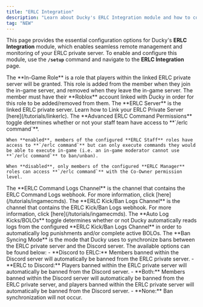 ```yaml
---
title: "ERLC Integration"
description: "Learn about Ducky's ERLC Integration module and how to configure it."
tag: "NEW"
---
```


This page provides the essential configuration options for Ducky's **ERLC Integration** module, which enables seamless remote management and monitoring of your ERLC private server. To enable and configure this module, use the **`/setup`** command and navigate to the **ERLC Integration** page.

<Steps>
  <Step title="In-Game Role" titleSize="h2">
    The **In-Game Role** is a role that players within the linked ERLC private server will be granted. This role is added from the member when they join the in-game server, and removed when they leave the in-game server.
    <Warning>
      The member must have their **Roblox** account linked with Ducky in order for this role to be added/removed from them.
    </Warning>
  </Step>
  <Step title="ERLC Server" titleSize="h2">
    The **ERLC Server** is the linked ERLC private server. Learn how to Link your ERLC Private Server [here](/tutorials/linkerlc).
  </Step>
  <Step title="Advanced ERLC Command Permissions" titleSize="h2">
    The **Advanced ERLC Command Permissions** toggle determines whether or not your staff team have access to **`/erlc command`**. 
    
    When **enabled**, members of the configured **ERLC Staff** roles have access to **`/erlc command`** but can only execute commands they would be able to execute in-game (i.e. an in-game moderator cannot use **`/erlc command`** to ban/unban).
    
    When **disabled**, only members of the configured **ERLC Manager** roles can access **`/erlc command`** with the Co-Owner permission level.
  </Step>
  <Step title="ERLC Command Logs Channel" titleSize="h2">
    The **ERLC Command Logs Channel** is the channel that contains the ERLC Command Logs webhook. For more information, click [here](/tutorials/ingamecmds).
  </Step>
  <Step title="ERLC Kick/Ban Logs Channel" titleSize="h2">
    The **ERLC Kick/Ban Logs Channel** is the channel that contains the ERLC Kick/Ban Logs webhook. For more information, click [here](/tutorials/ingamecmds).
  </Step>
  <Step title="Auto Log Kicks/BOLOs" titleSize="h2">
    The **Auto Log Kicks/BOLOs** toggle determines whether or not Ducky automatically reads logs from the configured **ERLC Kick/Ban Logs Channel** in order to automatically log punishments and/or complete active BOLOs.
  </Step>
  <Step title="Ban Syncing Mode" titleSize="h2">
    The **Ban Syncing Mode** is the mode that Ducky uses to synchronize bans between the ERLC private server and the Discord server. The available options can be found below:
    - **Discord to ERLC:** Members banned within the Discord server will automatically be banned from the ERLC private server.
    - **ERLC to Discord:** Players banned within the ERLC private server will automatically be banned from the Discord server.
    - **Both:** Members banned within the Discord server will automatically be banned from the ERLC private server, and players banned within the ERLC private server will automatically be banned from the Discord server.
    - **None:** Ban synchronization will not occur.
  </Step>
</Steps>